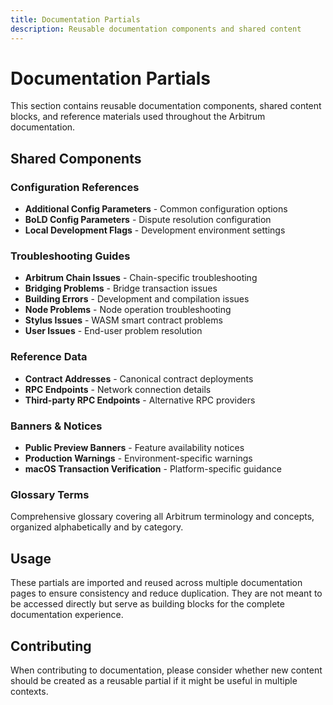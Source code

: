 ```yaml
---
title: Documentation Partials
description: Reusable documentation components and shared content
---
```


# Documentation Partials

This section contains reusable documentation components, shared content blocks, and reference materials used throughout the Arbitrum documentation.

## Shared Components

### Configuration References
- **Additional Config Parameters** - Common configuration options
- **BoLD Config Parameters** - Dispute resolution configuration
- **Local Development Flags** - Development environment settings

### Troubleshooting Guides
- **Arbitrum Chain Issues** - Chain-specific troubleshooting
- **Bridging Problems** - Bridge transaction issues
- **Building Errors** - Development and compilation issues
- **Node Problems** - Node operation troubleshooting
- **Stylus Issues** - WASM smart contract problems
- **User Issues** - End-user problem resolution

### Reference Data
- **Contract Addresses** - Canonical contract deployments
- **RPC Endpoints** - Network connection details
- **Third-party RPC Endpoints** - Alternative RPC providers

### Banners & Notices
- **Public Preview Banners** - Feature availability notices
- **Production Warnings** - Environment-specific warnings
- **macOS Transaction Verification** - Platform-specific guidance

### Glossary Terms
Comprehensive glossary covering all Arbitrum terminology and concepts, organized alphabetically and by category.

## Usage

These partials are imported and reused across multiple documentation pages to ensure consistency and reduce duplication. They are not meant to be accessed directly but serve as building blocks for the complete documentation experience.

## Contributing

When contributing to documentation, please consider whether new content should be created as a reusable partial if it might be useful in multiple contexts.